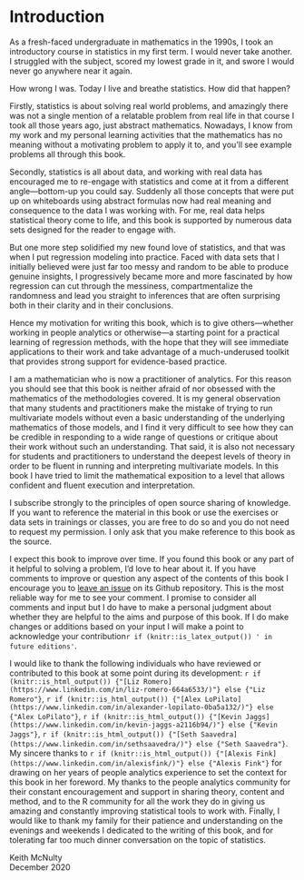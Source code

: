 # Introduction {-}

As a fresh-faced undergraduate in mathematics in the 1990s, I took an introductory course in statistics in my first term.  I would never take another.  I struggled with the subject, scored my lowest grade in it, and swore I would never go anywhere near it again.  

How wrong I was.  Today I live and breathe statistics.  How did that happen?  

Firstly, statistics is about solving real world problems, and amazingly there was not a single mention of a relatable problem from real life in that course I took all those years ago, just abstract mathematics. Nowadays, I know from my work and my personal learning activities that the mathematics has no meaning without a motivating problem to apply it to, and you'll see example problems all through this book.  

Secondly, statistics is all about data, and working with real data has encouraged me to re-engage with statistics and come at it from a different angle---bottom-up you could say.  Suddenly all those concepts that were put up on whiteboards using abstract formulas now had real meaning and consequence to the data I was working with.  For me, real data helps statistical theory come to life, and this book is supported by numerous data sets designed for the reader to engage with.

But one more step solidified my new found love of statistics, and that was when I put regression modeling into practice.  Faced with data sets that I initially believed were just far too messy and random to be able to produce genuine insights, I progressively became more and more fascinated by how regression can cut through the messiness, compartmentalize the randomness and lead you straight to inferences that are often surprising both in their clarity and in their conclusions.

Hence my motivation for writing this book, which is to give others---whether working in people analytics or otherwise---a starting point for a practical learning of regression methods, with the hope that they will see immediate applications to their work and take advantage of a much-underused toolkit that provides strong support for evidence-based practice. 

I am a mathematician who is now a practitioner of analytics.  For this reason you should see that this book is neither afraid of nor obsessed with the mathematics of the methodologies covered.  It is my general observation that many students and practitioners make the mistake of trying to run multivariate models without even a basic understanding of the underlying mathematics of those models, and I find it very difficult to see how they can be credible in responding to a wide range of questions or critique about their work without such an understanding.  That said, it is also not necessary for students and practitioners to understand the deepest levels of theory in order to be fluent in running and interpreting multivariate models.  In this book I have tried to limit the mathematical exposition to a level that allows confident and fluent execution and interpretation.

I subscribe strongly to the principles of open source sharing of knowledge.  If you want to reference the material in this book or use the exercises or data sets in trainings or classes, you are free to do so and you do not need to request my permission.  I only ask that you make reference to this book as the source.  

I expect this book to improve over time.  If you found this book or any part of it helpful to solving a problem, I'd love to hear about it.  If you have comments to improve or question any aspect of the contents of this book I encourage you to [leave an issue](https://github.com/keithmcnulty/peopleanalytics-regression-book/issues) on its Github repository.  This is the most reliable way for me to see your comment.  I promise to consider all comments and input but I do have to make a personal judgment about whether they are helpful to the aims and purpose of this book.  If I do make changes or additions based on your input I will make a point to acknowledge your contribution`r if (knitr::is_latex_output()) ' in future editions'`.

I would like to thank the following individuals who have reviewed or contributed to this book at some point during its development: `r if (knitr::is_html_output()) {"[Liz Romero](https://www.linkedin.com/in/liz-romero-664a6533/)"} else {"Liz Romero"}`, `r if (knitr::is_html_output()) {"[Alex LoPilato](https://www.linkedin.com/in/alexander-lopilato-0ba5a132/)"} else {"Alex LoPilato"}`, `r if (knitr::is_html_output()) {"[Kevin Jaggs](https://www.linkedin.com/in/kevin-jaggs-a2116b94/)"} else {"Kevin Jaggs"}`, `r if (knitr::is_html_output()) {"[Seth Saavedra](https://www.linkedin.com/in/sethsaavedra/)"} else {"Seth Saavedra"}`.  My sincere thanks to `r if (knitr::is_html_output()) {"[Alexis Fink](https://www.linkedin.com/in/alexisfink/)"} else {"Alexis Fink"}` for drawing on her years of people analytics experience to set the context for this book in her foreword. My thanks to the people analytics community for their constant encouragement and support in sharing theory, content and method, and to the R community for all the work they do in giving us amazing and constantly improving statistical tools to work with. Finally, I would like to thank my family for their patience and understanding on the evenings and weekends I dedicated to the writing of this book, and for tolerating far too much dinner conversation on the topic of statistics.


Keith McNulty \
December 2020
